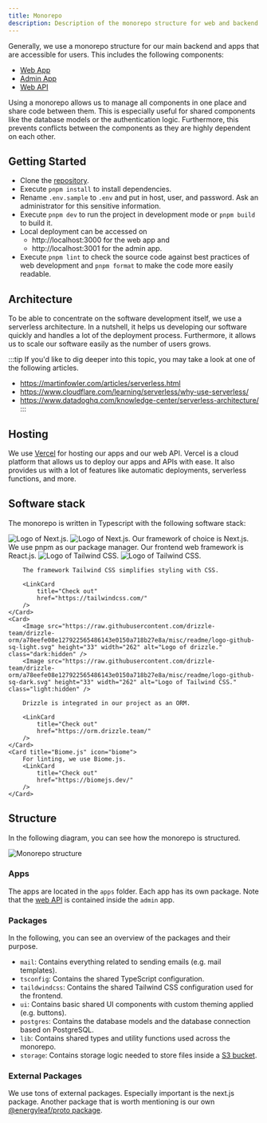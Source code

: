 ```yaml
---
title: Monorepo
description: Description of the monorepo structure for web and backend.
---
```



Generally, we use a monorepo structure for our main backend and apps that are accessible for users. This includes the following components:

- [Web App](/web/overview)
- [Admin App](/admin/overview)
- [Web API](/web_api/overview)

Using a monorepo allows us to manage all components in one place and share code between them. This is especially useful for shared components like the database models or the authentication logic. Furthermore, this prevents conflicts between the components as they are highly dependent on each other.

## Getting Started

- Clone the [repository](https://github.com/pgenergy/energyleaf).
- Execute `pnpm install` to install dependencies.
- Rename `.env.sample` to `.env` and put in host, user, and password. Ask an administrator for this sensitive information.
- Execute `pnpm dev` to run the project in development mode or `pnpm build` to build it.
- Local deployment can be accessed on
    - http://localhost:3000 for the web app and
    - http://localhost:3001 for the admin app.
- Execute `pnpm lint` to check the source code against best practices of web development and `pnpm format` to make the code more easily readable.

## Architecture

To be able to concentrate on the software development itself, we use a serverless architecture. In a nutshell, it helps us developing our software quickly and handles a lot of the deployment process. Furthermore, it allows us to scale our software easily as the number of users grows.

:::tip
If you'd like to dig deeper into this topic, you may take a look at one of the following articles.
- https://martinfowler.com/articles/serverless.html
- https://www.cloudflare.com/learning/serverless/why-use-serverless/
- https://www.datadoghq.com/knowledge-center/serverless-architecture/
:::

## Hosting

We use [Vercel](https://vercel.com/) for hosting our apps and our web API. Vercel is a cloud platform that allows us to deploy our apps and APIs with ease. It also provides us with a lot of features like automatic deployments, serverless functions, and more.

## Software stack

The monorepo is written in Typescript with the following software stack:

<CardGrid stagger>
    <Card>
        <Image src={nextjsimage} alt="Logo of Next.js." class="dark:hidden" />
        <Image src={nextjsimageDark} alt="Logo of Next.js." class="light:hidden" />
		Our framework of choice is Next.js.
        <LinkCard
            title="Check out"
            href="https://nextjs.org/"
        />
	</Card>
	<Card title="pnpm" icon="pnpm">
		We use pnpm as our package manager.
        <LinkCard
            title="Check out"
            href="https://pnpm.io/"
        />
	</Card>
	<Card title="React.js" icon="seti:react">
		Our frontend web framework is React.js.
        <LinkCard
            title="Check out"
            href="https://react.dev/"
        />
	</Card>
	<Card>
        <Image src={tailwindimage} alt="Logo of Tailwind CSS." class="dark:hidden" />
        <Image src={tailwindimageDark} alt="Logo of Tailwind CSS." class="light:hidden" />
        
        The framework Tailwind CSS simplifies styling with CSS.
		
        <LinkCard
            title="Check out"
            href="https://tailwindcss.com/"
        />
	</Card>
    <Card>
        <Image src="https://raw.githubusercontent.com/drizzle-team/drizzle-orm/a78eefe08e127922565486143e0150a718b27e8a/misc/readme/logo-github-sq-light.svg" height="33" width="262" alt="Logo of drizzle." class="dark:hidden" />
        <Image src="https://raw.githubusercontent.com/drizzle-team/drizzle-orm/a78eefe08e127922565486143e0150a718b27e8a/misc/readme/logo-github-sq-dark.svg" height="33" width="262" alt="Logo of Tailwind CSS." class="light:hidden" />
        
        Drizzle is integrated in our project as an ORM.
		
        <LinkCard
            title="Check out"
            href="https://orm.drizzle.team/"
        />
	</Card>
    <Card title="Biome.js" icon="biome">
		For linting, we use Biome.js.
        <LinkCard
            title="Check out"
            href="https://biomejs.dev/"
        />
	</Card>
</CardGrid>

## Structure

In the following diagram, you can see how the monorepo is structured.

![Monorepo structure](/src/assets/mono-repo-structure.svg)

### Apps

The apps are located in the `apps` folder. Each app has its own package. Note that the [web API](/web_api/overview) is contained inside the `admin` app.

### Packages

In the following, you can see an overview of the packages and their purpose.

- `mail`: Contains everything related to sending emails (e.g. mail templates).
- `tsconfig`: Contains the shared TypeScript configuration.
- `taildwindcss`: Contains the shared Tailwind CSS configuration used for the frontend.
- `ui`: Contains basic shared UI components with custom theming applied (e.g. buttons).
- `postgres`: Contains the database models and the database connection based on PostgreSQL.
- `lib`: Contains shared types and utility functions used across the monorepo.
- `storage`: Contains storage logic needed to store files inside a [S3 bucket](https://docs.aws.amazon.com/de_de/AmazonS3/latest/userguide/Welcome.html).

### External Packages

We use tons of external packages. Especially important is the next.js package. Another package that is worth mentioning is our own [@energyleaf/proto package](https://www.npmjs.com/package/@energyleaf/proto).